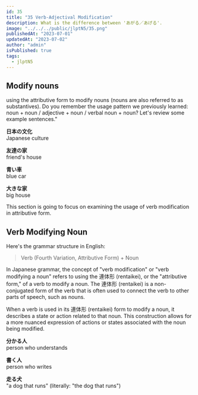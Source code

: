 ```yaml
---
id: 35
title: "35 Verb-Adjectival Modification"
description: What is the difference between 'あがる／あげる'.
image: "../../../public/jlptN5/35.png"
publishedAt: "2023-07-01"
updatedAt: "2023-07-02"
author: "admin"
isPublished: true
tags:
  - jlptN5
---
```


## Modify nouns

using the attributive form to modify nouns (nouns are also referred to as substantives). Do you remember the usage pattern we previously learned: noun + noun / adjective + noun / verbal noun + noun? Let's review some example sentences."

**日本の文化**  
Japanese culture

**友達の家**  
friend's house

**青い車**  
blue car

**大きな家**  
big house

This section is going to focus on examining the usage of verb modification in attributive form.

## Verb Modifying Noun

Here's the grammar structure in English:

> Verb (Fourth Variation, Attributive Form) + Noun

In Japanese grammar, the concept of "verb modification" or "verb modifying a noun" refers to using the 連体形 (rentaikei), or the "attributive form," of a verb to modify a noun. The 連体形 (rentaikei) is a non-conjugated form of the verb that is often used to connect the verb to other parts of speech, such as nouns.

When a verb is used in its 連体形 (rentaikei) form to modify a noun, it describes a state or action related to that noun. This construction allows for a more nuanced expression of actions or states associated with the noun being modified.

**分かる人**  
person who understands

**書く人**  
person who writes

**走る犬**  
"a dog that runs" (literally: "the dog that runs")
